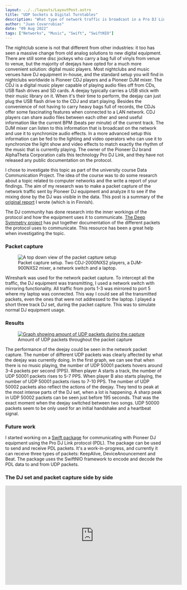 ```yaml
---
layout: ../../layouts/LayoutPost.astro
title: "UDP Sockets & Digital Turntables"
description: "What type of network traffic is broadcast in a Pro DJ Link network? Investigating the packets sent by Pioneer DJ equipment and creating a Swift application to parse it."
author: "Juan Covarrubias"
date: "09 Aug 2022"
tags: ["Networks", "Music", "Swift", "SwiftNIO"]
---
```


The nightclub scene is not that different from other industries: it too has seen a massive change from old analog solutions to new digital equipment. There are still some disc jockeys who carry a bag full of vinyls from venue to venue, but the majority of deejays have opted for a much more convenient solution: digital music players. Most nightclubs and music venues have DJ equipment in-house, and the standard setup you will find in nightclubs worldwide is Pioneer CDJ players and a Pioneer DJM mixer. The CDJ is a digital music player capable of playing audio files off from CDs, USB flash drives and SD cards. A deejay typically carries a USB stick with their music library on it. When it's their time to perform, the deejay can just plug the USB flash drive to the CDJ and start playing. Besides the convenience of not having to carry heavy bags full of records, the CDJs offer some fascinating features when connected to a LAN network. CDJ players can share audio files between each other and send useful information like the current BPM (beats per minute) of the current track. The DJM mixer can listen to this information that is broadcast on the network and use it to synchronize audio effects. In a more advanced setup this information can be fed to the lighting and video operators who can use it to synchronize the light show and video effects to match exactly the rhythm of the music that is currently playing. The owner of the Pioneer DJ brand AlphaTheta Corporation calls this technology Pro DJ Link, and they have not released any public documentation on the protocol. 

I chose to investigate this topic as part of the university course Data Communication Project. The idea of the course was to do some research about a topic related to computer networks and the write a report of your findings. The aim of my research was to make a packet capture of the network traffic sent by Pioneer DJ equipment and analyze it to see if the mixing done by the DJ was visible in the data. This post is a summary of the [original report](https://drive.google.com/file/d/16tZl3c49iO1IoY9bwgNaKzjF9iTNqisA/view?usp=share_link) I wrote (which is in Finnish). 

The DJ community has done research into the inner workings of the protocol and how the equipment uses it to communicate. [The Deep Symmetry project](https://djl-analysis.deepsymmetry.org/djl-analysis/packets.html) has put together documentation of the different packets the protocol uses to communicate. This resource has been a great help when investigating the topic.

### Packet capture
<figure class="flex flex-col items-center justify-center w-full gap-2">
<Image src="/images/cdj_setup.png" width={600} aspectRatio="16:9" alt="A top down view of the packet capture setup" format="png" class="w-full max-w-xl" />
<figcaption class="text-sm w-full max-w-xl text-center bg-slate-50 p-2">Packet capture setup. Two CDJ-2000NXS2 players, a DJM-900NXS2 mixer, a network switch and a laptop.</figcaption>
</figure>
Wireshark was used for the network packet capture. To intercept all the traffic, the DJ equipment was transmitting, I used a network switch with mirroring functionality. All traffic from ports 1-3 was mirrored to port 5 where my laptop was connected. This way I could see all the transmitted packets, even the ones that were not addressed to the laptop. I played a short three track DJ set, during the packet capture. This was to simulate normal DJ equipment usage.

### Results
<figure class="flex flex-col items-center justify-center w-full gap-2">
<a href="/images/io_graph1.png" target="_blank">
<Image src="/images/io_graph1.png" width={600} aspectRatio={1.41} alt="Graph showing amount of UDP packets during the capture" format="png" class="w-full max-w-xl" />
</a>
<figcaption class="text-sm w-full max-w-xl text-center bg-slate-50 p-2">Amount of UDP packets throughout the packet capture</figcaption>
</figure>
The performance of the deejay could be seen in the network packet capture. The number of different UDP packets was clearly affected by what the deejay was currently doing. In the first graph, we can see that when there is no music playing, the number of UDP 50001 packets hovers around 3-4 packets per second (PPS). When player A starts a track, the number of UDP 50001 packets rises to 5-7 PPS. When player B also starts playing, the number of UDP 50001 packets rises to 7-10 PPS. The number of UDP 50002 packets also reflect the actions of the deejay. They tend to peak at the most intense parts of the DJ set, when a lot is happening. A sharp peak in UDP 50002 packets can be seen just before 195 seconds. That was the exact moment when the deejay switched between two songs. UDP 50000 packets seem to be only used for an initial handshake and a heartbeat signal.

### Future work
I started working on a [Swift package](https://github.com/JuanitoSebastian/Pro-Dj-Link) for communicating with Pioneer DJ equipment using the Pro DJ Link protocol (PDL). The package can be used to send and receive PDL packets. It's a work-in-progress, and currently it can receive three types of packets: KeepAlive, DeviceAnouncement and Beat. The package uses the SwiftNIO framework to encode and decode the PDL data to and from UDP packets.

### The DJ set and packet capture side by side
<div class="flex flex-row items-center justify-center w-full aspect-video">
<iframe class="object-cover h-full w-full" width="560" height="315" src="https://www.youtube.com/embed/MCkAdgy9cAU" title="YouTube video player" frameborder="0" allow="accelerometer; autoplay; clipboard-write; encrypted-media; gyroscope; picture-in-picture" allowfullscreen></iframe>
</div>
